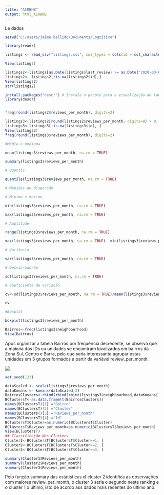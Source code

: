 ```yaml
---
title: "AIRBNB"
output: html_AIRBNB
---
```


Le dados

```r
setwd("C:/Users/jaime.bellido/Documents/Cognitivo")

library(readr)

listings <- read_csv("listings.csv", col_types = cols(id = col_character(), host_id = col_character(), latitude = col_character(), longitude = col_character(), last_review = col_datetime(format = "%Y-%m-%d"), reviews_per_month = col_number()))
```

```r
View(listings)
```

```r
listings2<-listings[as.Date(listings$last_review) >= as.Date("2020-03-01"), ]
listings2<- listings2[!is.na(listings2$id),]
View(listings2)
str(listings2)
```

```r
install.packages("descr") # Instala o pacote para a visualização de tabelas de frequencias
library(descr)


freq(round(listings2$reviews_per_month), digits=2)


```

```r

listings3<-listings2[round(listings2$reviews_per_month, digits=0) > 0, ]
listings3<-listings3[!is.na(listings3$id), ]
View(listings3)
freq(round(listings3$reviews_per_month), digits=2)


```

```r

#Média e mediana

mean(listings3$reviews_per_month, na.rm = TRUE)

summary(listings3$reviews_per_month)

# Quantis

quantile(listings3$reviews_per_month, na.rm = TRUE)

# Medidas de dispersão

# Mínimo e máximo

min(listings3$reviews_per_month, na.rm = TRUE)     

max(listings3$reviews_per_month, na.rm = TRUE)     

# Amplitude

range(listings3$reviews_per_month, na.rm = TRUE)     

max(listings3$reviews_per_month, na.rm = TRUE)- min(listings3$reviews_per_month, na.rm = TRUE) 

# Variância

var(listings3$reviews_per_month, na.rm = TRUE)     

# Desvio-padrão

sd(listings3$reviews_per_month, na.rm = TRUE)     

# Coeficiente de variação

cv<-sd(listings3$reviews_per_month, na.rm = TRUE)/mean(listings3$reviews_per_month, na.rm = TRUE)*100

cv

#Boxplot

boxplot(listings3$reviews_per_month)


```

```r
Bairros<-freq(listings3$neighbourhood)
View(Bairros)
```

Apos organizar a tabela Bairros por frequência decrecente, se observa que a maioria dos IDs ou unidades se encomtram localizados em bairros da Zona Sul, Centro e Barra, pelo que seria interessante agrupar estas unidades em 3 grupos formados a partir da variável review_per_month.

![](C:/Users/jaime.bellido/AppData/Local/RStudio/tmp/paste-1DE25054.png)

```r
set.seed(123)

dataScaled <- scale(listings3$reviews_per_month)
dataKmeans <- kmeans(dataScaled,3)
BairrosClusters<-rbind(rbind(rbind(listings3$neighbourhood,dataKmeans[["cluster"]]),listings3$reviews_per_month),listings3$id)
BClustersT<-as.data.frame(t(BairrosClusters))
names(BClustersT)[1] ="Bairro"
names(BClustersT)[2] ="Cluster"
names(BClustersT)[3] ="Reviews_per_month"
names(BClustersT)[4] ="Id"
BClustersT$Cluster=as.numeric(BClustersT$Cluster)
BClustersT$Reviews_per_month=as.numeric(BClustersT$Reviews_per_month)
View(BClustersT)
## Classificação dos Clusters
Cluster1<-BClustersT[BClustersT$Cluster==1, ]
Cluster2<-BClustersT[BClustersT$Cluster==2, ]
Cluster3<-BClustersT[BClustersT$Cluster==3, ]

summary(Cluster1$Reviews_per_month)
summary(Cluster2$Reviews_per_month)
summary(Cluster3$Reviews_per_month)
```

Pelo função summary das estatisticas el cluster 2 identifica as observações com maiores review_per_month, o cluster 3 seria o segundo neste ranking e o cluster 1 o último, isto de acordo aos dados mais recentes do último ano.
